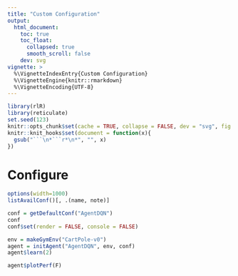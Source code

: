 ```yaml
---
title: "Custom Configuration"
output:
  html_document:
    toc: true
    toc_float:
      collapsed: true
      smooth_scroll: false
    dev: svg
vignette: >
  %\VignetteIndexEntry{Custom Configuration}
  %\VignetteEngine{knitr::rmarkdown}
  %\VignetteEncoding{UTF-8}
---
```


```r
library(rlR)
library(reticulate)
set.seed(123)
knitr::opts_chunk$set(cache = TRUE, collapse = FALSE, dev = "svg", fig.height = 3.5)
knitr::knit_hooks$set(document = function(x){
  gsub("```\n*```r*\n*", "", x)
})
```


# Configure

```r
options(width=1000)
listAvailConf()[, .(name, note)]
```

```r
conf = getDefaultConf("AgentDQN")
conf
conf$set(render = FALSE, console = FALSE)
```

```r
env = makeGymEnv("CartPole-v0")
agent = initAgent("AgentDQN", env, conf)
agent$learn(2)  
```

```r
agent$plotPerf(F)
```
